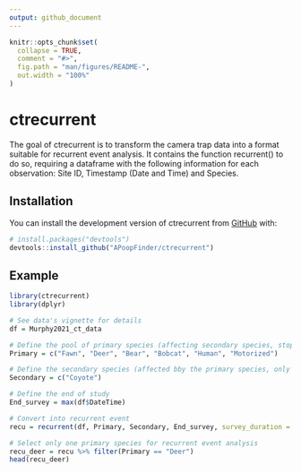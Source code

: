 ```yaml
---
output: github_document
---
```


<!-- README.md is generated from README.Rmd. Please edit that file -->

```r
knitr::opts_chunk$set(
  collapse = TRUE,
  comment = "#>",
  fig.path = "man/figures/README-",
  out.width = "100%"
)
```

# ctrecurrent

<!-- badges: start -->
<!-- badges: end -->

The goal of ctrecurrent is to transform the camera trap data into a format suitable for recurrent event analysis. It contains the function recurrent() to do so, requiring a dataframe with the following information for each observation: Site ID, Timestamp (Date and Time) and Species.

## Installation

You can install the development version of ctrecurrent from [GitHub](https://github.com/) with:

``` r
# install.packages("devtools")
devtools::install_github("APoopFinder/ctrecurrent")
```

## Example

```r
library(ctrecurrent)
library(dplyr)

# See data's vignette for details
df = Murphy2021_ct_data

# Define the pool of primary species (affecting secondary species, stopping the survey if observed)
Primary = c("Fawn", "Deer", "Bear", "Bobcat", "Human", "Motorized")

# Define the secondary species (affected bby the primary species, only one)
Secondary = c("Coyote")

# Define the end of study
End_survey = max(df$DateTime)

# Convert into recurrent event
recu = recurrent(df, Primary, Secondary, End_survey, survey_duration = 7)

# Select only one primary species for recurrent event analysis
recu_deer = recu %>% filter(Primary == "Deer")
head(recu_deer)
```
